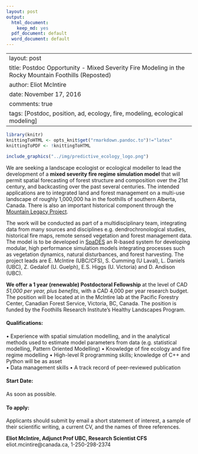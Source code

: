 ```yaml
---
layout: post
output:
  html_document:
    keep_md: yes
  pdf_document: default
  word_document: default
---
```

---
layout: post
title: Postdoc Opportunity - Mixed Severity Fire Modeling in the Rocky Mountain Foothills (Reposted)
author: Eliot McIntire
date: November 17, 2016
comments: true
tags: [Postdoc, position, ad, ecology, fire, modeling, ecological modeling]
---

```r
library(knitr)
knittingToHTML <- opts_knit$get("rmarkdown.pandoc.to")!="latex"
knittingToPDF <- !knittingToHTML
```

```r
include_graphics("../img/predictive_ecology_logo.png")
```

We are seeking a landscape ecologist or ecological modeller to lead the development of a **mixed severity fire regime simulation model** that will permit spatial forecasting of forest structure and composition over the 21st century, and backcasting over the past several centuries. The intended applications are to integrated land and forest management on a multi-use landscape of roughly 1,000,000 ha in the foothills of southern Alberta, Canada. There is also an important historical component through the [Mountain Legacy Project](C:\Eliot\Sync\Students\Ads for students\mountainlegacy.ca). 
 
The work will be conducted as part of a multidisciplinary team, integrating data from many sources and disciplines e.g. dendrochronological studies, historical fire maps, remote sensed vegetation and forest management data. The model is to be developed in [SpaDES](C:\Eliot\Sync\Students\Ads for students\spades.predictiveecology.org) an R-based system for developing modular, high performance simulation models integrating processes such as vegetation dynamics, natural disturbances,  and forest harvesting.  The project leads are E. McIntire (UBC/CFS), S. Cumming (U Laval), L. Daniels (UBC), Z. Gedalof (U. Guelph), E.S. Higgs (U. Victoria) and D. Andison (UBC).

**We offer a 1 year (renewable) Postdoctoral Fellowship** at the level of CAD *51,000 per year, plus benefits*, with a CAD 4,000 per year research budget. The position will be located at in the McIntire lab at the Pacific Forestry Center, Canadian Forest Service, Victoria, BC, Canada. The position is funded by the Foothills Research Institute’s Healthy Landscapes Program.

#### Qualifications:

•	Experience with spatial simulation modelling, and in the analytical methods used to estimate model parameters from data (e.g. statistical modelling, Pattern Oriented Modelling)
•	Knowledge of fire ecology and fire regime modelling
•	High-level R programming skills; knowledge of C++ and Python will be as asset  
•	Data management skills 
•	A track record of peer-reviewed publication

#### Start Date:

As soon as possible. 

#### To apply:
Applicants should submit by email a short statement of interest, a sample of their scientific writing, a current CV, and the names of three references.  

**Eliot McIntire, Adjunct Prof UBC, Research Scientist CFS**
eliot.mcintire@canada.ca, 1-250-298-2374
